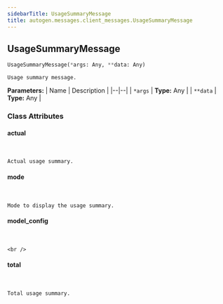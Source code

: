 ```yaml
---
sidebarTitle: UsageSummaryMessage
title: autogen.messages.client_messages.UsageSummaryMessage
---
```

<h2 id="autogen.messages.client_messages.UsageSummaryMessage" class="doc doc-heading">
    <code class="doc-symbol doc-symbol-heading doc-symbol-class"></code>
    <span class="doc doc-object-name doc-class-name">UsageSummaryMessage</span>
</h2>

```python
UsageSummaryMessage(*args: Any, **data: Any)
```

    Usage summary message.

<b>Parameters:</b>
| Name | Description |
|--|--|
| `*args` | **Type:** Any |
| `**data` | **Type:** Any |

### Class Attributes

<code class="doc-symbol doc-symbol-heading doc-symbol-attribute"></code>
#### actual
<br />

    Actual usage summary.

<code class="doc-symbol doc-symbol-heading doc-symbol-attribute"></code>
#### mode
<br />

    Mode to display the usage summary.

<code class="doc-symbol doc-symbol-heading doc-symbol-attribute"></code>
#### model_config
<br />

    <br />

<code class="doc-symbol doc-symbol-heading doc-symbol-attribute"></code>
#### total
<br />

    Total usage summary.